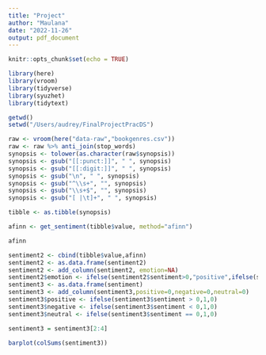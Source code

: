 ```yaml
---
title: "Project"
author: "Maulana"
date: "2022-11-26"
output: pdf_document
---
```


```r
knitr::opts_chunk$set(echo = TRUE)
```

```r
library(here)
library(vroom)
library(tidyverse)
library(syuzhet)
library(tidytext)

getwd()
setwd("/Users/audrey/FinalProjectPracDS")
```

```r
raw <- vroom(here("data-raw","bookgenres.csv"))
raw <- raw %>% anti_join(stop_words)
synopsis <- tolower(as.character(raw$synopsis))
synopsis <- gsub("[[:punct:]]", " ", synopsis)
synopsis <- gsub("[[:digit:]]", " ", synopsis)
synopsis <- gsub("\n", " ", synopsis)
synopsis <- gsub("^\\s+", "", synopsis)
synopsis <- gsub("\\s+$", "", synopsis)
synopsis <- gsub("[ |\t]+", " ", synopsis)

tibble <- as.tibble(synopsis)

afinn <- get_sentiment(tibble$value, method="afinn")

afinn
```

```r
sentiment2 <- cbind(tibble$value,afinn)
sentiment2 <- as.data.frame(sentiment2)
sentiment2 <- add_column(sentiment2, emotion=NA)
sentiment2$emotion <- ifelse(sentiment2$sentiment>0,"positive",ifelse(sentiment2$sentiment<0,"negative","neutral"))
sentiment3 <- as.data.frame(sentiment)
sentiment3 <- add_column(sentiment3,positive=0,negative=0,neutral=0)
sentiment3$positive <- ifelse(sentiment3$sentiment > 0,1,0)
sentiment3$negative <- ifelse(sentiment3$sentiment < 0,1,0)
sentiment3$neutral <- ifelse(sentiment3$sentiment == 0,1,0)
```

```r
sentiment3 = sentiment3[2:4]
```


```r
barplot(colSums(sentiment3))
```

